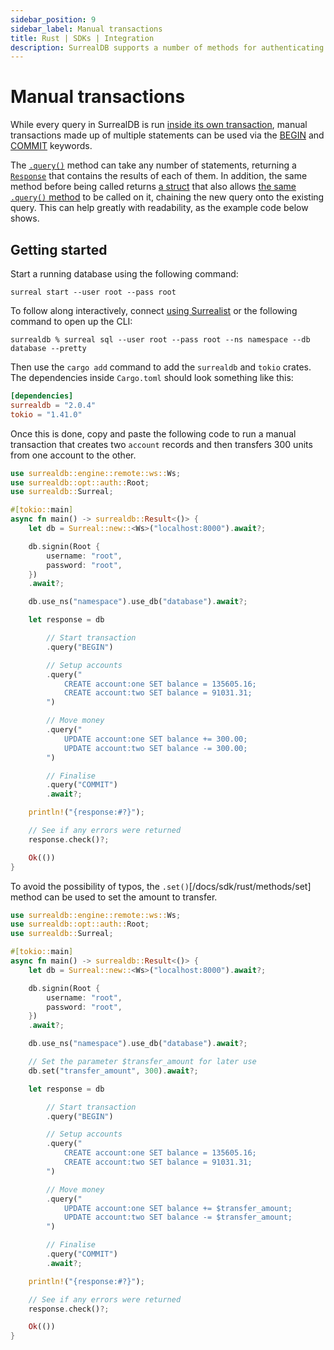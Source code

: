 ```yaml
---
sidebar_position: 9
sidebar_label: Manual transactions
title: Rust | SDKs | Integration
description: SurrealDB supports a number of methods for authenticating users and securing the database.
---
```


# Manual transactions

While every query in SurrealDB is run [inside its own transaction](/docs/surrealql/transactions), manual transactions made up of multiple statements can be used via the [BEGIN](/docs/surrealql/statements/begin) and [COMMIT](/docs/surrealql/statements/commit) keywords.

The [`.query()`](https://docs.rs/surrealdb/latest/surrealdb/struct.Surreal.html#method.query) method can take any number of statements, returning a [`Response`](https://docs.rs/surrealdb/latest/surrealdb/struct.Response.html) that contains the results of each of them. In addition, the same method before being called returns [a struct](https://docs.rs/surrealdb/latest/surrealdb/method/struct.Query.html) that also allows [the same `.query()` method](https://docs.rs/surrealdb/latest/surrealdb/method/struct.Query.html#method.query) to be called on it, chaining the new query onto the existing query. This can help greatly with readability, as the example code below shows.

## Getting started

Start a running database using the following command:

```
surreal start --user root --pass root 
```

To follow along interactively, connect [using Surrealist](/docs/surrealist/getting-started#creating-a-connection) or the following command to open up the CLI:

```
surrealdb % surreal sql --user root --pass root --ns namespace --db database --pretty
```

Then use the `cargo add` command to add the `surrealdb` and `tokio` crates. The dependencies inside `Cargo.toml` should look something like this:

```toml
[dependencies]
surrealdb = "2.0.4"
tokio = "1.41.0"
```

Once this is done, copy and paste the following code to run a manual transaction that creates two `account` records and then transfers 300 units from one account to the other.

```rust
use surrealdb::engine::remote::ws::Ws;
use surrealdb::opt::auth::Root;
use surrealdb::Surreal;

#[tokio::main]
async fn main() -> surrealdb::Result<()> {
	let db = Surreal::new::<Ws>("localhost:8000").await?;

	db.signin(Root {
		username: "root",
		password: "root",
	})
	.await?;

	db.use_ns("namespace").use_db("database").await?;

    let response = db

        // Start transaction
        .query("BEGIN")

        // Setup accounts
        .query("
            CREATE account:one SET balance = 135605.16;
            CREATE account:two SET balance = 91031.31;
        ")

        // Move money
        .query("
            UPDATE account:one SET balance += 300.00;
            UPDATE account:two SET balance -= 300.00;
        ")

        // Finalise
        .query("COMMIT")
        .await?;

    println!("{response:#?}");

	// See if any errors were returned
	response.check()?;

	Ok(())
}
```

To avoid the possibility of typos, the `.set()`[/docs/sdk/rust/methods/set] method can be used to set the amount to transfer.

```rust
use surrealdb::engine::remote::ws::Ws;
use surrealdb::opt::auth::Root;
use surrealdb::Surreal;

#[tokio::main]
async fn main() -> surrealdb::Result<()> {
	let db = Surreal::new::<Ws>("localhost:8000").await?;

	db.signin(Root {
		username: "root",
		password: "root",
	})
	.await?;

	db.use_ns("namespace").use_db("database").await?;

    // Set the parameter $transfer_amount for later use
    db.set("transfer_amount", 300).await?;

    let response = db

        // Start transaction
        .query("BEGIN")

        // Setup accounts
        .query("
            CREATE account:one SET balance = 135605.16;
            CREATE account:two SET balance = 91031.31;
        ")

        // Move money
        .query("
            UPDATE account:one SET balance += $transfer_amount;
            UPDATE account:two SET balance -= $transfer_amount;
        ")

        // Finalise
        .query("COMMIT")
        .await?;

    println!("{response:#?}");

	// See if any errors were returned
	response.check()?;

	Ok(())
}
```